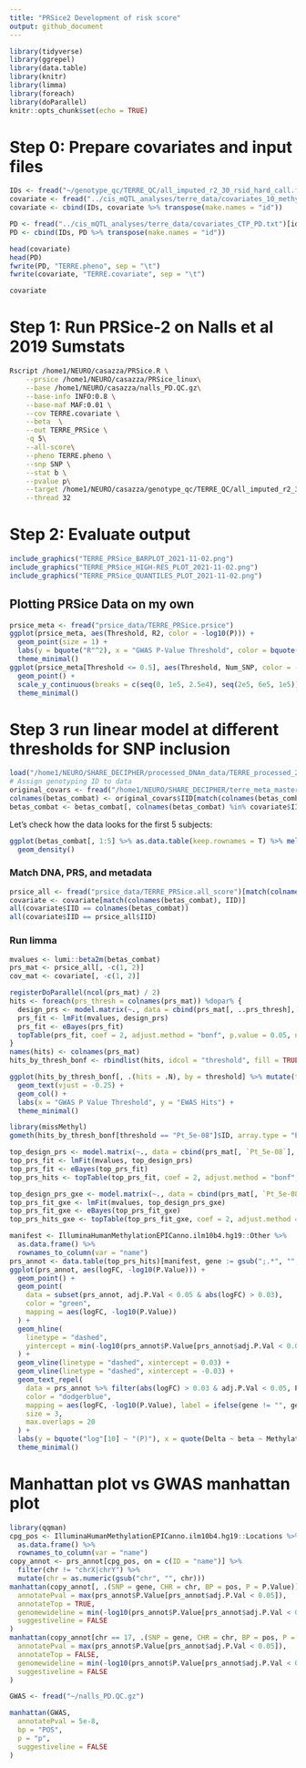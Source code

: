 ```yaml
---
title: "PRSice2 Development of risk score"
output: github_document
---
```


```r
library(tidyverse)
library(ggrepel)
library(data.table)
library(knitr)
library(limma)
library(foreach)
library(doParallel)
knitr::opts_chunk$set(echo = TRUE)
```
# Step 0: Prepare covariates and input files
```r
IDs <- fread("~/genotype_qc/TERRE_QC/all_imputed_r2_30_rsid_hard_call.fam")[, .(FID = V1, IID = V2)]
covariate <- fread("../cis_mQTL_analyses/terre_data/covariates_10_methy_PC.txt")[id != "head_trauma_loc"]
covariate <- cbind(IDs, covariate %>% transpose(make.names = "id"))

PD <- fread("../cis_mQTL_analyses/terre_data/covariates_CTP_PD.txt")[id == "PD"]
PD <- cbind(IDs, PD %>% transpose(make.names = "id"))

head(covariate)
head(PD)
fwrite(PD, "TERRE.pheno", sep = "\t")
fwrite(covariate, "TERRE.covariate", sep = "\t")
```
```r
covariate
```


# Step 1: Run PRSice-2 on Nalls et al 2019 Sumstats
```bash
Rscript /home1/NEURO/casazza/PRSice.R \
    --prsice /home1/NEURO/casazza/PRSice_linux\
    --base /home1/NEURO/casazza/nalls_PD.QC.gz\
    --base-info INFO:0.8 \
    --base-maf MAF:0.01 \
    --cov TERRE.covariate \
    --beta  \
    --out TERRE_PRSice \
    -q 5\
    --all-score\
    --pheno TERRE.pheno \
    --snp SNP \
    --stat b \
    --pvalue p\
    --target /home1/NEURO/casazza/genotype_qc/TERRE_QC/all_imputed_r2_30_rsid_hard_call \
    --thread 32

```
# Step 2: Evaluate output
```r
include_graphics("TERRE_PRSice_BARPLOT_2021-11-02.png")
include_graphics("TERRE_PRSice_HIGH-RES_PLOT_2021-11-02.png")
include_graphics("TERRE_PRSice_QUANTILES_PLOT_2021-11-02.png")
```
## Plotting PRSice Data on my own
```r
prsice_meta <- fread("prsice_data/TERRE_PRSice.prsice")
ggplot(prsice_meta, aes(Threshold, R2, color = -log10(P))) +
  geom_point(size = 1) +
  labs(y = bquote("R"^2), x = "GWAS P-Value Threshold", color = bquote("-log"["10"] ~ "(P)")) +
  theme_minimal()
ggplot(prsice_meta[Threshold <= 0.5], aes(Threshold, Num_SNP, color = -log10(P))) +
  geom_point() +
  scale_y_continuous(breaks = c(seq(0, 1e5, 2.5e4), seq(2e5, 6e5, 1e5))) +
  theme_minimal()
```

# Step 3 run linear model at different thresholds for SNP inclusion
```r
load("/home1/NEURO/SHARE_DECIPHER/processed_DNAm_data/TERRE_processed_2021/betas_combat.RData") # betas_sub
# Assign genotyping ID to data
original_covars <- fread("/home1/NEURO/SHARE_DECIPHER/terre_meta_master.csv")[, .(patient, IID = gsub("_PAE.*", "", IID))]
colnames(betas_combat) <- original_covars$IID[match(colnames(betas_combat), original_covars$patient)]
betas_combat <- betas_combat[, colnames(betas_combat) %in% covariate$IID]
```
Let's check how the data looks for the first 5 subjects:
```r
ggplot(betas_combat[, 1:5] %>% as.data.table(keep.rownames = T) %>% melt(id.vars = "rn", value.name = "betas", variable.name = "subject"), aes(betas, color = subject)) +
  geom_density()
```

### Match DNA, PRS, and metadata
```r
prsice_all <- fread("prsice_data/TERRE_PRSice.all_score")[match(colnames(betas_combat), IID), .(FID, IID, `Pt_0.0219001`, `Pt_5e-08`, `Pt_5.005e-05`, `Pt_0.00010005`, `Pt_0.00100005`, `Pt_0.0101501`, `Pt_0.1`, `Pt_0.2`, `Pt_0.3`, `Pt_0.4`, `Pt_0.5`, `Pt_1`)]
covariate <- covariate[match(colnames(betas_combat), IID)]
all(covariate$IID == colnames(betas_combat))
all(covariate$IID == prsice_all$IID)
```
### Run limma

```r
mvalues <- lumi::beta2m(betas_combat)
prs_mat <- prsice_all[, -c(1, 2)]
cov_mat <- covariate[, -c(1, 2)]
```

```r
registerDoParallel(ncol(prs_mat) / 2)
hits <- foreach(prs_thresh = colnames(prs_mat)) %dopar% {
  design_prs <- model.matrix(~., data = cbind(prs_mat[, ..prs_thresh], cov_mat))
  prs_fit <- lmFit(mvalues, design_prs)
  prs_fit <- eBayes(prs_fit)
  topTable(prs_fit, coef = 2, adjust.method = "bonf", p.value = 0.05, number = Inf, genelist = rownames(mvalues))
}
names(hits) <- colnames(prs_mat)
hits_by_thresh_bonf <- rbindlist(hits, idcol = "threshold", fill = TRUE)
```
```r
ggplot(hits_by_thresh_bonf[, .(hits = .N), by = threshold] %>% mutate(threshold = recode_factor(threshold, `Pt_0.0219001` = "0.0219", `Pt_5e-08` = "5e-8", `Pt_5.005e-05` = "5e-5", `Pt_0.00010005` = "1e-4", `Pt_0.00100005` = "1e-3", `Pt_0.0101501` = "1e-2", `Pt_0.1` = "0.1", `Pt_0.2` = "0.2", `Pt_0.3` = "0.3", `Pt_0.4` = "0.4", `Pt_0.5` = "0.5", `Pt_1` = "1.0")), aes(threshold, hits, label = hits)) +
  geom_text(vjust = -0.25) +
  geom_col() +
  labs(x = "GWAS P Value Threshold", y = "EWAS Hits") +
  theme_minimal()
```

```r
library(missMethyl)
gometh(hits_by_thresh_bonf[threshold == "Pt_5e-08"]$ID, array.type = "EPIC", all.cpg = rownames(mvalues))
```

```r
top_design_prs <- model.matrix(~., data = cbind(prs_mat[, `Pt_5e-08`], cov_mat))
top_prs_fit <- lmFit(mvalues, top_design_prs)
top_prs_fit <- eBayes(top_prs_fit)
top_prs_hits <- topTable(top_prs_fit, coef = 2, adjust.method = "bonf", number = Inf, genelist = rownames(mvalues))

top_design_prs_gxe <- model.matrix(~., data = cbind(prs_mat[, `Pt_5e-08`], cov_mat))
top_prs_fit_gxe <- lmFit(mvalues, top_design_prs_gxe)
top_prs_fit_gxe <- eBayes(top_prs_fit_gxe)
top_prs_hits_gxe <- topTable(top_prs_fit_gxe, coef = 2, adjust.method = "bonf", number = Inf, genelist = rownames(mvalues))
```
```r
manifest <- IlluminaHumanMethylationEPICanno.ilm10b4.hg19::Other %>%
  as.data.frame() %>%
  rownames_to_column(var = "name")
prs_annot <- data.table(top_prs_hits)[manifest, gene := gsub(";.*", "", UCSC_RefGene_Name), on = c(ID = "name")]
ggplot(prs_annot, aes(logFC, -log10(P.Value))) +
  geom_point() +
  geom_point(
    data = subset(prs_annot, adj.P.Val < 0.05 & abs(logFC) > 0.03),
    color = "green",
    mapping = aes(logFC, -log10(P.Value))
  ) +
  geom_hline(
    linetype = "dashed",
    yintercept = min(-log10(prs_annot$P.Value[prs_annot$adj.P.Val < 0.05]))
  ) +
  geom_vline(linetype = "dashed", xintercept = 0.03) +
  geom_vline(linetype = "dashed", xintercept = -0.03) +
  geom_text_repel(
    data = prs_annot %>% filter(abs(logFC) > 0.03 & adj.P.Val < 0.05, P.Value < 1e-10),
    color = "dodgerblue",
    mapping = aes(logFC, -log10(P.Value), label = ifelse(gene != "", gene, ID)),
    size = 3,
    max.overlaps = 20
  ) +
  labs(y = bquote("log"[10] ~ "(P)"), x = quote(Delta ~ beta ~ Methylation)) +
  theme_minimal()
```

# Manhattan plot vs GWAS manhattan plot
```r
library(qqman)
cpg_pos <- IlluminaHumanMethylationEPICanno.ilm10b4.hg19::Locations %>%
  as.data.frame() %>%
  rownames_to_column(var = "name")
copy_annot <- prs_annot[cpg_pos, on = c(ID = "name")] %>%
  filter(chr != "chrX|chrY") %>%
  mutate(chr = as.numeric(gsub("chr", "", chr)))
manhattan(copy_annot[, .(SNP = gene, CHR = chr, BP = pos, P = P.Value)],
  annotatePval = max(prs_annot$P.Value[prs_annot$adj.P.Val < 0.05]),
  annotateTop = TRUE,
  genomewideline = min(-log10(prs_annot$P.Value[prs_annot$adj.P.Val < 0.05])),
  suggestiveline = FALSE
)
manhattan(copy_annot[chr == 17, .(SNP = gene, CHR = chr, BP = pos, P = P.Value)],
  annotatePval = max(prs_annot$P.Value[prs_annot$adj.P.Val < 0.05]),
  annotateTop = FALSE,
  genomewideline = min(-log10(prs_annot$P.Value[prs_annot$adj.P.Val < 0.05])),
  suggestiveline = FALSE
)
```
```r
GWAS <- fread("~/nalls_PD.QC.gz")
```
```r
manhattan(GWAS,
  annotatePval = 5e-8,
  bp = "POS",
  p = "p",
  suggestiveline = FALSE
)
```
